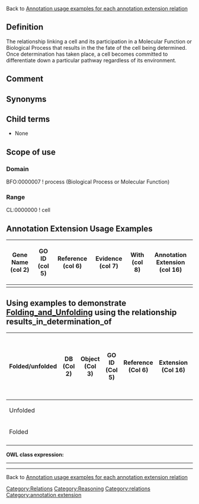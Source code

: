 Back to [http://wiki.geneontology.org/index.php/Annotation_usage_examples_for_each_annotation_extension_relation  Annotation usage examples for each annotation extension relation]

==Definition==

The relationship linking a cell and its participation in a Molecular Function or Biological Process that results in the the fate of the cell being determined. Once determination has taken place, a cell becomes committed to differentiate down a particular pathway regardless of its environment. 

[[Category:Relations]]

[[Category:Reasoning]]

==Comment==

==Synonyms==

==Child terms==

* None

==Scope of use==

===Domain===

BFO:0000007 ! process (Biological Process or Molecular Function) 

===Range===

CL:0000000 ! cell

==Annotation Extension Usage Examples==
{| class="wikitable" border="1"
|-
! Gene Name (col 2)
! GO ID (col 5)
! Reference (col 6)
! Evidence (col 7)
! With (col 8)
! Annotation Extension (col 16)
|-
|
| 
|
| 
| 
|

|}

== Using examples to demonstrate [[Folding_and_Unfolding]] using the relationship results_in_determination_of ==


{| class="wikitable" border="1"
! Folded/unfolded
!DB (Col 2)
!Object (Col 3)
!GO ID (Col 5)
!Reference (Col 6)
!Extension (Col 16)
!Parent terms for new folded GO term
|-
| Unfolded
|  
|
| 
| 
| 
|
|-
| Folded
|  
|
|
|
|
|
|-
|}



'''OWL class expression:''' 
----

----


Back to [http://wiki.geneontology.org/index.php/Annotation_usage_examples_for_each_annotation_extension_relation  Annotation usage examples for each annotation extension relation]

[[Category:relations]]
[[Category:annotation extension]]